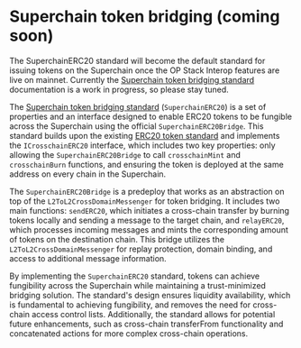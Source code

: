 # Superchain token bridging (coming soon)

<Note>The SuperchainERC20 standard will become the default standard for issuing tokens on the Superchain once the OP Stack Interop features are live on mainnet.
Currently the [Superchain token bridging standard](https://github.com/ethereum-optimism/specs/blob/main/specs/interop/token-bridging.md) documentation is a work in progress, so please stay tuned.</Note>

The [Superchain token bridging standard](https://github.com/ethereum-optimism/specs/blob/main/specs/interop/token-bridging.md) (`SuperchainERC20`) is a set of properties and an interface designed to enable ERC20 tokens
to be fungible across the Superchain using the official `SuperchainERC20Bridge`. This standard builds
upon the existing [ERC20 token standard](https://docs.openzeppelin.com/contracts/4.x/erc20) and implements the `ICrosschainERC20` interface, which includes
two key properties: only allowing the `SuperchainERC20Bridge` to call `crosschainMint` and `crosschainBurn` functions,
and ensuring the token is deployed at the same address on every chain in the Superchain.

The `SuperchainERC20Bridge` is a predeploy that works as an abstraction on top of the `L2ToL2CrossDomainMessenger` for token bridging.
It includes two main functions: `sendERC20`, which initiates a cross-chain transfer by burning tokens locally and sending a message
to the target chain, and `relayERC20`, which processes incoming messages and mints the corresponding amount of tokens on the destination
chain. This bridge utilizes the `L2ToL2CrossDomainMessenger` for replay protection, domain binding, and access to additional message information.

By implementing the `SuperchainERC20` standard, tokens can achieve fungibility across the Superchain while maintaining a trust-minimized bridging
solution. The standard's design ensures liquidity availability, which is fundamental to achieving fungibility, and removes the need for cross-chain
access control lists. Additionally, the standard allows for potential future enhancements, such as cross-chain transferFrom functionality and concatenated
actions for more complex cross-chain operations.

